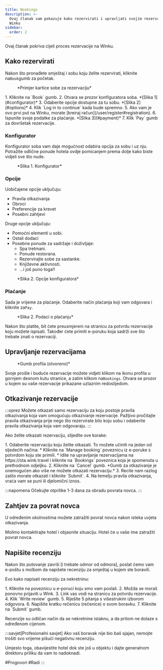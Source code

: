 ```yaml
---
title: Bookings
description: >-
  Ovaj članak vam pokazuje kako rezervirati i upravljati svojim rezervacijama na
  Winku
sidebar:
  order: 2
---
```


Ovaj članak pokriva cijeli proces rezervacije na Winku.

## Kako rezervirati

Nakon što pronađete smještaj i sobu koju želite rezervirati, kliknite na`Book`gumb za početak.

<figure>
  <CloudinaryImage width="350" height="819" resize="scale" quality="best" alt="Kartica za rezervaciju sobe za goste" src="academy/guest-room-card" errorImage="noimage_opaque_nyrtl0.png" />

  <figcaption>*Primjer kartice sobe za rezervaciju*</figcaption>
</figure>


<Steps>
  1. Kliknite na `Book` gumb.
  2. Otvara se prozor konfiguratora soba. *[Slika 1](#configurator)*
  3. Odaberite opcije dostupne za tu sobu. *[Slika 2](#options)*
  4. Klik `Log in to continue` kada bude spremno.
  5. Ako vam je ovo prvi put na Winku, morate [kreiraj račun](/user/register#registration).
  6. Ispunite svoje podatke za plaćanje. *[Slika 3](#payment)*
  7. Klik `Pay` gumb za dovršetak rezervacije.
</Steps>


### Konfigurator

Konfigurator soba vam daje mogućnost odabira opcija za sobu i uz nju.
Potražite odlične ponude hotela ovdje pomicanjem prema dolje kako biste vidjeli sve što nude.

<figure>
  <CloudinaryImage width="700" height="1176" resize="scale" quality="best" alt="Konfigurator soba" src="academy/room-configurator-1" errorImage="noimage_opaque_nyrtl0.png" />

  <figcaption>*Slika 1. Konfigurator*</figcaption>
</figure>


### Opcije

Uobičajene opcije uključuju:

* Pravila otkazivanja
* Obroci
* Preferencije za krevet
* Posebni zahtjevi

Druge opcije uključuju:

* Pomoćni elementi u sobi.
* Ostali dodaci
* Posebne ponude za sadržaje i doživljaje:
  * Spa tretmani.
  * Ponude restorana.
  * Rezervirajte sobe za sastanke.
  * Književne aktivnosti.
  * ...i još puno toga!!

<figure>
  <CloudinaryImage width="700" height="1176" resize="scale" quality="best" alt="Konfigurator soba" src="academy/room-configurator-2" errorImage="noimage_opaque_nyrtl0.png" />

  <figcaption>*Slika 2. Opcije konfiguratora*</figcaption>
</figure>


### Plaćanje

Sada je vrijeme za plaćanje. Odaberite način plaćanja koji vam odgovara i kliknite za`Pay`.

<figure>
  <CloudinaryImage width="700" height="1141" resize="scale" quality="best" alt="Podaci o plaćanju" src="academy/payment-modal" errorImage="noimage_opaque_nyrtl0.png" />

  <figcaption>*Slika 2. Podaci o plaćanju*</figcaption>
</figure>


Nakon što platite, bit ćete preusmjereni na stranicu za potvrdu rezervacije koju možete ispisati.
Također ćete primiti e-poruku koja sadrži sve što trebate znati o rezervaciji.

## Upravljanje rezervacijama

<figure>
  <CloudinaryImage width="350" height="404" resize="scale" quality="best" alt="Gumb računa nakon autentifikacije" src="academy/account-button-auth-open" errorImage="noimage_opaque_nyrtl0.png" />

  <figcaption>*Gumb profila (otvoreno)*</figcaption>
</figure>


Svoje prošle i buduće rezervacije možete vidjeti klikom na ikonu profila u gornjem desnom kutu stranice, a zatim klikom na`Bookings`.
Otvara se prozor u kojem su vaše rezervacije prikazane uzlaznim redoslijedom.

## Otkazivanje rezervacije

:::oprez
Možete otkazati samo rezervaciju za koju postoje pravila otkazivanja koja vam omogućuju otkazivanje rezervacije. Pažljivo pročitajte pravila otkazivanja prije nego što rezervirate bilo koju sobu i odaberite pravila otkazivanja koja vam odgovaraju.
:::

Ako želite otkazati rezervaciju, slijedite ove korake:

<Steps>
  1. Odaberite rezervaciju koju želite otkazati. To možete učiniti na jedan od sljedećih načina:
     * Kliknite na `Manage booking` poveznicu iz e-poruke s potvrdom koju ste primili.
     * Idite na upravljanje rezervacijama na https://ota.wink.travel i kliknite na `Bookings` poveznica koja je spomenuta u prethodnom odjeljku.
  2. Kliknite na `Cancel` gumb. *Gumb za otkazivanje je onemogućen ako više ne možete otkazati rezervaciju.*
  3. Recite nam razlog zašto morate otkazati i kliknite `Submit`.
  4. Na temelju pravila otkazivanja, vraća vam se puni ili djelomični iznos.
</Steps>


:::napomena
Očekujte otprilike 1-3 dana za obradu povrata novca.
:::

## Zahtjev za povrat novca

U određenim okolnostima možete zatražiti povrat novca nakon isteka uvjeta otkazivanja.

Molimo kontaktirajte hotel i objasnite situaciju. Hotel će u vaše ime zatražiti povrat novca.

## Napišite recenziju

Nakon što putovanje završi \[i trebate odmor od odmora], poslat ćemo vam e-poštu s molbom da napišete recenziju za smještaj u kojem ste boravili.

Evo kako napisati recenziju za nekretninu:

<Steps>
  1. Kliknite na poveznicu u e-poruci koju smo vam poslali.
  2. Možda se moraš ponovno prijaviti u Wink.
  3. Link vas vodi na stranicu za potvrdu rezervacije.
  4. Klik `Write review` gumb.
  5. Riješite 5 pitanja s višestrukim izborom odgovora.
  6. Napišite kratku rečenicu (rečenice) o svom boravku.
  7. Kliknite na `Submit` gumb.
</Steps>


Recenzije su odličan način da se nekretnine istaknu, a da pritom ne dolaze s određenom cijenom.

:::savjet\[Profesionalni savjet]
Ako vaš boravak nije bio baš sjajan, nemojte trošiti svo vrijeme pišući negativnu recenziju.

Umjesto toga, obavijestite hotel dok ste još u objektu i dajte generalnom direktoru priliku da vam to nadoknadi.

\#Progovori #Radi
:::

